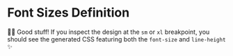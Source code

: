 # Font Sizes Definition

👨‍💼 Good stuff! If you inspect the design at the `sm` or `xl` breakpoint, you should see the generated CSS featuring both the `font-size` and `line-height` ✨
